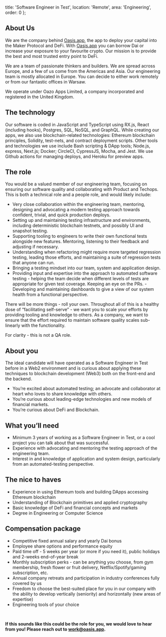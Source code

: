   title: 'Software Engineer in Test',
  location: 'Remote',
  area: 'Engineering',
  order: 0
};

## About Us
We are the company behind [Oasis.app](https://oasis.app/), the app to deploy your capital into the Maker Protocol and DeFi. With [Oasis.app](https://oasis.app/) you can borrow Dai or increase your exposure to your favourite crypto. Our mission is to provide the best and most trusted entry point to DeFi.

We are a team of passionate thinkers and builders. We are spread across Europe, and a few of us come from the Americas and Asia. Our engineering team is mostly allocated in Europe. You can decide to either work remotely or from our fantastic offices in Warsaw. 

We operate under Oazo Apps Limited, a company incorporated and registered in the United Kingdom.

## The technology
Our software is coded in JavaScript and TypeScript using RX.js, React (including hooks), Postgres, SQL, NoSQL, and GraphQL. While creating our apps, we also use blockchain-related technologies: Ethereum blockchain principles, Solidity, test-nets, and contract deployment scripts. Other tools and technologies we use include Bash scripting & DApp tools; Node.js, express, Next.js; Docker; CircleCI, CypressJS, Mocha, and Jest. We use Github actions for managing deploys, and Heroku for preview apps.

## The role
You would be a valued member of our engineering team, focusing on ensuring our software quality and collaborating with Product and Techops. This is both a technical role and a people role, and would likely include:

- Very close collaboration within the engineering team, mentoring, designing and advocating a modern testing approach towards confident, trivial, and quick production deploys.
- Setting up and maintaining testing infrastructure and environments, including deterministic blockchain testnets, and possibly UI and snapshot testing.
- Supporting tooling to engineers to write their own functional tests alongside new features. Mentoring, listening to their feedback and adjusting if necessary.
- Understanding when refactoring might require more targeted regression testing, leading those efforts, and maintaining a suite of regression tests that anyone can run.
- Bringing a testing mindset into our team, system and application design.
- Providing input and expertise into the approach to automated software testing - helping the team decide when different levels of tests are appropriate for given test coverage. Keeping an eye on the PRs.
-Developing and maintaining dashboards to give a view of our system health from a functional perspective.

There will be more things - roll your own. Throughout all of this is a healthy dose of “facilitating self-serve” - we want you to scale your efforts by providing tooling and knowledge to others. As a company, we want to ensure that the effort required to maintain software quality scales sub-linearly with the functionality.

For clarity - this is not a QA role.

## About you
The ideal candidate will have operated as a Software Engineer in Test before in a Web2 environment and is curious about applying these techniques to blockchain development (Web3) both on the front-end and the backend.

- You’re excited about automated testing; an advocate and collaborator at heart who loves to share knowledge with others.
- You’re curious about leading-edge technologies and new models of financial markets.
- You’re curious about DeFi and Blockchain.

## What you’ll need
- Minimum 3 years of working as a Software Engineer in Test, or a cool project you can talk about that was successful.
- Experience with advocating and mentoring the testing approach of the engineering team.
- Interest in and knowledge of application and system design, particularly from an automated-testing perspective.

## The nice to haves
- Experience in using Ethereum tools and building DApps accessing Ethereum blockchain
- Understanding of Blockchain primitives and applied cryptography
- Basic knowledge of DeFi and financial concepts and markets
- Degree in Engineering or Computer Science

## Compensation package
- Competitive fixed annual salary and yearly Dai bonus
- Employee share options and performance equity
- Paid time off - 5 weeks per year (or more if you need it), public holidays and 2-weeks end-of-year break
- Monthly subscription perks - can be anything you choose, from gym membership, fresh flower or fruit delivery, Netflix/Spotify/gaming subscription, etc.
- Annual company retreats and participation in industry conferences fully covered by us
- Freedom to choose the best-suited place for you in our company with the ability to develop vertically (seniority) and horizontally (new areas of expertise)
- Engineering tools of your choice 

<br/>

**If this sounds like this could be the role for you, we would love to hear from you! Please reach out to [work@oasis.app](mailto:work@oasis.app).**
